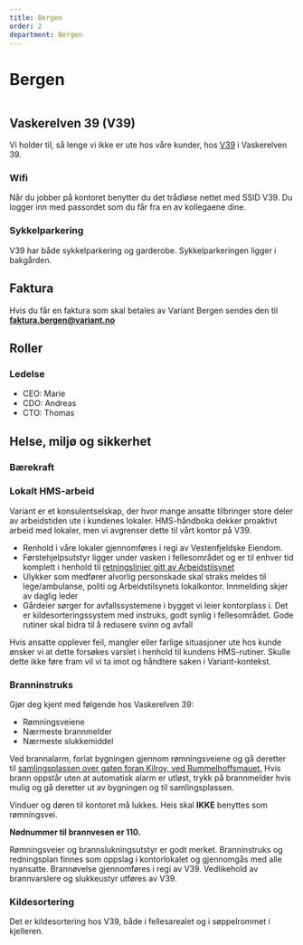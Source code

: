 ```yaml
---
title: Bergen
order: 2
department: Bergen
---
```



# Bergen

<img
  src="../assets/illustrations/office-bergen.png"
  role="none"
  alt=""
  className="illustration illustration--right"
/>

## Vaskerelven 39 (V39)

Vi holder til, så lenge vi ikke er ute hos våre kunder, hos
[V39](https://g.page/Vaskerelven-39-5323?share) i Vaskerelven 39.

<IllustrationHeading figureName="wifiHigh">

### Wifi

</IllustrationHeading>

Når du jobber på kontoret benytter du det trådløse nettet med SSID V39.
Du logger inn med passordet som du får fra en av kollegaene dine.

<IllustrationHeading figureName="bike">

### Sykkelparkering

</IllustrationHeading>

V39 har både sykkelparkering og garderobe. Sykkelparkeringen ligger i
bakgården.

## Faktura

Hvis du får en faktura som skal betales av Variant Bergen sendes den til
**faktura.bergen@variant.no**

## Roller

<IllustrationHeading  figureName="group">

### Ledelse

</IllustrationHeading>

- CEO: Marie
- CDO: Andreas
- CTO: Thomas

## Helse, miljø og sikkerhet

### Bærekraft

### Lokalt HMS-arbeid

Variant er et konsulentselskap, der hvor mange ansatte tilbringer store deler av
arbeidstiden ute i kundenes lokaler. HMS-håndboka dekker proaktivt arbeid med
lokaler, men vi avgrenser dette til vårt kontor på V39.

- Renhold i våre lokaler gjennomføres i regi av Vestenfjeldske Eiendom.
- Førstehjelpsutstyr ligger under vasken i fellesområdet og er til enhver tid
  komplett i henhold til
  [retningslinjer gitt av Arbeidstilsynet](https://www.arbeidstilsynet.no/tema/personlig-verneutstyr/forstehjelpsutstyr/)
- Ulykker som medfører alvorlig personskade skal straks meldes til
  lege/ambulanse, politi og Arbeidstilsynets lokalkontor. Innmelding skjer av
  daglig leder
- Gårdeier sørger for avfallssystemene i bygget vi leier kontorplass i. Det er
  kildesorteringssystem med instruks, godt synlig i fellesområdet. Gode rutiner
  skal bidra til å redusere svinn og avfall

Hvis ansatte opplever feil, mangler eller farlige situasjoner ute hos kunde
ønsker vi at dette forsøkes varslet i henhold til kundens HMS-rutiner. Skulle
dette ikke føre fram vil vi ta imot og håndtere saken i Variant-kontekst.

<IllustrationHeading figureName="fire">

### Branninstruks

</IllustrationHeading>

Gjør deg kjent med følgende hos Vaskerelven 39:

- Rømningsveiene
- Nærmeste brannmelder
- Nærmeste slukkemiddel

Ved brannalarm, forlat bygningen gjennom rømningsveiene og gå deretter til
[samlingsplassen over gaten foran Kilroy, ved Rummelhoffsmauet.](https://goo.gl/maps/SQCiQ6LS4m77o22X9)
Hvis brann oppstår uten at automatisk alarm er utløst, trykk på brannmelder hvis
mulig og gå deretter ut av bygningen og til samlingsplassen.

Vinduer og døren til kontoret må lukkes. Heis skal **IKKE** benyttes som
rømningsvei.

**Nødnummer til brannvesen er 110.**

Rømningsveier og brannslukningsutstyr er godt merket. Branninstruks og
redningsplan finnes som oppslag i kontorlokalet og gjennomgås med alle
nyansatte. Brannøvelse gjennomføres i regi av V39. Vedlikehold av
brannvarslere og slukkeustyr utføres av V39.

<IllustrationHeading  figureName="recycle">

### Kildesortering

</IllustrationHeading>

Det er kildesortering hos V39, både i fellesarealet og i søppelrommet i
kjelleren.
